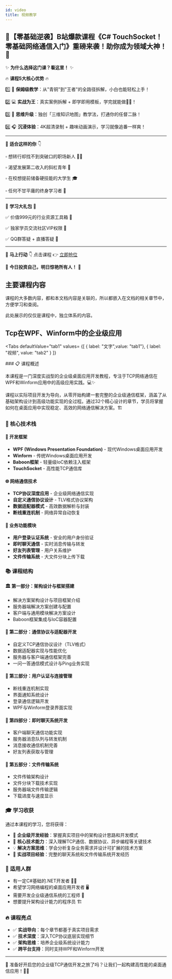 ```yaml
---
id: video
title: 视频教学
---
```



## 🚀【零基础逆袭】B站爆款课程《C# TouchSocket！零基础网络通信入门》重磅来袭！助你成为领域大神！🎉

✨ **为什么选择这门课？看这里！** ✨

🔥 **课程5大核心优势** 🔥

1️⃣ 🎁 **保姆级教学**：从"青铜"到"王者"的全路径拆解，小白也能轻松上手！

2️⃣ 💻 **实战为王**：真实案例拆解 + 即学即用模板，学完就能做🐂🐎！

3️⃣ 🧠 **思维升级**：独创「三维知识地图」教学法，打通你的任督二脉！

4️⃣ 🎧 **沉浸体验**：4K超清录制 + 趣味动画演示，学习就像追番一样爽！

---

🎯 **适合这样的你** 👇

▫️ 想转行却找不到突破口的职场新人 🧑💼

▫️ 渴望发展第二收入的斜杠青年 💸

▫️ 在校想提前储备硬技能的大学生 🎓

▫️ 任何不甘平庸的终身学习者 🌟

---

🌈 **学习大礼包** 🎁

✅ 价值999元的行业资源工具箱 🔧

✅ 独家学员交流社区VIP权限 👑

✅ QQ群答疑 + 直播答疑 📝

---


📱 **马上行动** 👇
点击课程 👉 [立即抢位](https://www.bilibili.com/cheese/play/ss489296905)

🎯 **今日投资自己，明日惊艳所有人！** 💪

## 主要课程内容

课程的大多数内容，都和本文档内容是关联的，所以都嵌入在文档的相关章节中，方便学习和查阅。

此处展示的仅仅是课程中，独立体系的内容。

## Tcp在WPF、Winform中的企业级应用

<Tabs
    defaultValue="tab1"
    values=
    {[
        { label: "文字",value: "tab1"},
        { label: "视频", value: "tab2" }
    ]}
>
<TabItem value="tab1">
### 📋 课程概述

本课程是一门深度实战型的企业级桌面应用开发教程，专注于TCP网络通信在WPF和Winform应用中的高级应用实践。💻✨

课程以实际项目开发为导向，从零开始构建一套完整的企业级通信框架，涵盖了从基础架构设计到高级功能实现的全过程。通过32个精心设计的章节，学员将掌握如何在桌面应用中实现稳定、高效的网络通信解决方案。🏗️

### 🎯 核心技术栈

#### 🔧 开发框架
- **WPF (Windows Presentation Foundation)** - 现代Windows桌面应用开发
- **Winform** - 传统Windows桌面应用开发
- **Baboon框架** - 轻量级IoC依赖注入框架
- **TouchSocket** - 高性能TCP通信库

#### 🌐 网络通信技术
- **TCP协议深度应用** - 企业级网络通信实现
- **自定义通信协议设计** - TLV格式协议架构
- **数据适配器模式** - 高效数据解析与封装
- **断线重连机制** - 网络异常自动恢复

#### 💬 业务功能模块
- **用户登录认证系统** - 安全的用户身份验证
- **即时聊天通信** - 实时消息传输与转发
- **好友列表管理** - 用户关系维护
- **文件传输系统** - 大文件分块上传下载

### 📚 课程结构

#### 🏛️ 第一部分：架构设计与框架搭建
- 解决方案架构设计与项目框架介绍
- 服务器端解决方案创建与配置
- 客户端与通用模块解决方案设计
- Baboon框架集成与IoC容器配置

#### 🔌 第二部分：通信协议与适配器开发
- 自定义TCP通信协议设计（TLV格式）
- 数据适配器实现与性能优化
- 服务器与客户端通信框架完善
- 一问一答通信模式设计与Ping业务实现

#### 🔐 第三部分：用户认证与连接管理
- 断线重连机制实现
- 界面通知系统设计
- 登录通信逻辑开发
- WPF与Winform登录界面实现

#### 💭 第四部分：即时聊天系统开发
- 客户端聊天通信功能实现
- 服务器消息队列与转发机制
- 消息接收通信机制完善
- 好友列表获取与管理

#### 📁 第五部分：文件传输系统
- 文件传输架构设计
- 文件分块下载技术实现
- 服务器端文件传输逻辑
- 下载进度与速度显示

### 🎓 学习收获

通过本课程的学习，您将获得：

- 🏢 **企业级开发经验**：掌握真实项目中的架构设计思路和开发模式
- 🔧 **核心技术能力**：深入理解TCP通信、数据协议、异步编程等关键技术
- 💡 **解决方案思维**：学会分析复杂业务需求并设计可扩展的技术方案
- 🚀 **实战项目经验**：完整的聊天系统和文件传输系统开发经历

### 👥 适用人群

- 有一定C#基础的.NET开发者 👨‍💻
- 希望学习网络编程的桌面应用开发者 🖥️
- 需要开发企业级通信系统的工程师 🔧
- 想要提升架构设计能力的程序员 🏗️

### 🔥 课程亮点

- ✅ **实战导向**：每个章节都基于真实项目需求
- ✅ **技术深度**：深入TCP协议底层实现细节  
- ✅ **架构思维**：培养企业级系统设计能力
- ✅ **跨平台支持**：同时支持WPF和Winform开发

---

💪 准备好开启您的企业级TCP通信开发之旅了吗？让我们一起构建高性能的桌面通信应用！🚀✨
</TabItem>
<TabItem value="tab2">

<BilibiliCard title="解决方案框架介绍" link="https://www.bilibili.com/cheese/play/ep1541464" isPro="true"/>
<BilibiliCard title="创建服务器解决方案" link="https://www.bilibili.com/cheese/play/ep1541466" isPro="true"/>
<BilibiliCard title="创建客户端和通用解决方案" link="https://www.bilibili.com/cheese/play/ep1541468" isPro="true"/>
<BilibiliCard title="配置解决方案和启动项(1)" link="https://www.bilibili.com/cheese/play/ep1541474" isPro="true"/>
<BilibiliCard title="配置解决方案和启动项(2)" link="https://www.bilibili.com/cheese/play/ep1541476" isPro="true"/>
<BilibiliCard title="使用Baboon框架改造客户端" link="https://www.bilibili.com/cheese/play/ep1541482" isPro="true"/>
<BilibiliCard title="设计通信协议并实现适配器" link="https://www.bilibili.com/cheese/play/ep1541486" isPro="true"/>
<BilibiliCard title="优化通信协议和适配器性能" link="https://www.bilibili.com/cheese/play/ep1541490" isPro="true"/>
<BilibiliCard title="完善服务器和客户都端通信框架" link="https://www.bilibili.com/cheese/play/ep1541494" isPro="true"/>
<BilibiliCard title="完善客户端通信框架(1)" link="https://www.bilibili.com/cheese/play/ep1541499" isPro="true"/>
<BilibiliCard title="完善客户端通信框架(2)" link="https://www.bilibili.com/cheese/play/ep1541503" isPro="true"/>
<BilibiliCard title="完善客户端通信(3)" link="https://www.bilibili.com/cheese/play/ep1541510" isPro="true"/>
<BilibiliCard title="设计一问一答通信模式，并实现Ping业务" link="https://www.bilibili.com/cheese/play/ep1541514" isPro="true"/>
<BilibiliCard title="完善应答模式，支持响应数据" link="https://www.bilibili.com/cheese/play/ep1541517" isPro="true"/>
<BilibiliCard title="添加断线重连和断线界面通知" link="https://www.bilibili.com/cheese/play/ep1541522" isPro="true"/>
<BilibiliCard title="优化断线消息通知" link="https://www.bilibili.com/cheese/play/ep1541536" isPro="true"/>
<BilibiliCard title="添加登录通信逻辑" link="https://www.bilibili.com/cheese/play/ep1541551" isPro="true"/>
<BilibiliCard title="Winform添加登录窗体和逻辑" link="https://www.bilibili.com/cheese/play/ep1541553" isPro="true"/>
<BilibiliCard title="Wpf添加登录窗体和逻辑" link="https://www.bilibili.com/cheese/play/ep1541568" isPro="true"/>
<BilibiliCard title="添加客户端聊天通信功能" link="https://www.bilibili.com/cheese/play/ep1541578" isPro="true"/>
<BilibiliCard title="添加服务器通过队列转发消息" link="https://www.bilibili.com/cheese/play/ep1541587" isPro="true"/>
<BilibiliCard title="完善客户端接收消息通信机制" link="https://www.bilibili.com/cheese/play/ep1541593" isPro="true"/>
<BilibiliCard title="Winform获取好友列表" link="https://www.bilibili.com/cheese/play/ep1541602" isPro="true"/>
<BilibiliCard title="Wpf获取好友列表" link="https://www.bilibili.com/cheese/play/ep1541608" isPro="true"/>
<BilibiliCard title="完善客户端发送消息" link="https://www.bilibili.com/cheese/play/ep1541611" isPro="true"/>
<BilibiliCard title="完成简易聊天系统的开发" link="https://www.bilibili.com/cheese/play/ep1541624" isPro="true"/>
<BilibiliCard title="设计文件传输架构" link="https://www.bilibili.com/cheese/play/ep1548644" isPro="true"/>
<BilibiliCard title="实现文件分块下载(1)" link="https://www.bilibili.com/cheese/play/ep1548666" isPro="true"/>
<BilibiliCard title="实现文件分块下载(2)" link="https://www.bilibili.com/cheese/play/ep1548670" isPro="true"/>
<BilibiliCard title="实现文件下载服务器部分逻辑" link="https://www.bilibili.com/cheese/play/ep1548671" isPro="true"/>
<BilibiliCard title="完成文件下载功能" link="https://www.bilibili.com/cheese/play/ep1548672" isPro="true"/>
<BilibiliCard title="显示下载进度和速度" link="https://www.bilibili.com/cheese/play/ep1548683" isPro="true"/>
<BilibiliCard title="总结与优化分析" link="https://www.bilibili.com/cheese/play/ep1548684" isPro="true"/>
</TabItem>
</Tabs>

